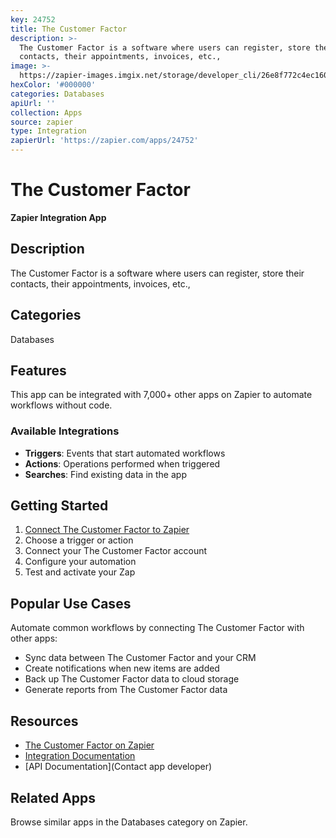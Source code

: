 ```yaml
---
key: 24752
title: The Customer Factor
description: >-
  The Customer Factor is a software where users can register, store their
  contacts, their appointments, invoices, etc.,
image: >-
  https://zapier-images.imgix.net/storage/developer_cli/26e8f772c4ec160ed7b1eef91ac7632e.png?auto=format%2Ccompress&ixlib=python-3.0.0&q=50
hexColor: '#000000'
categories: Databases
apiUrl: ''
collection: Apps
source: zapier
type: Integration
zapierUrl: 'https://zapier.com/apps/24752'
---
```

# The Customer Factor

**Zapier Integration App**

## Description

The Customer Factor is a software where users can register, store their contacts, their appointments, invoices, etc.,

## Categories

Databases

## Features

This app can be integrated with 7,000+ other apps on Zapier to automate workflows without code.

### Available Integrations

- **Triggers**: Events that start automated workflows
- **Actions**: Operations performed when triggered
- **Searches**: Find existing data in the app

## Getting Started

1. [Connect The Customer Factor to Zapier](https://zapier.com/apps/24752)
2. Choose a trigger or action
3. Connect your The Customer Factor account
4. Configure your automation
5. Test and activate your Zap

## Popular Use Cases

Automate common workflows by connecting The Customer Factor with other apps:

- Sync data between The Customer Factor and your CRM
- Create notifications when new items are added
- Back up The Customer Factor data to cloud storage
- Generate reports from The Customer Factor data

## Resources

- [The Customer Factor on Zapier](https://zapier.com/apps/24752)
- [Integration Documentation](https://zapier.com/apps/24752/integrations)
- [API Documentation](Contact app developer)

## Related Apps

Browse similar apps in the Databases category on Zapier.
